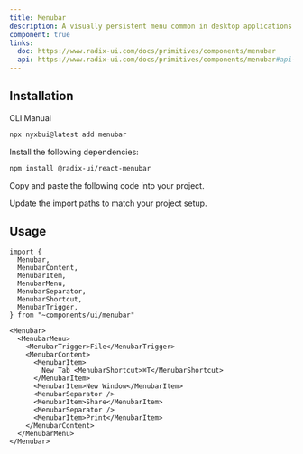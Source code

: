 ```yaml
---
title: Menubar
description: A visually persistent menu common in desktop applications that provides quick access to a consistent set of commands.
component: true
links:
  doc: https://www.radix-ui.com/docs/primitives/components/menubar
  api: https://www.radix-ui.com/docs/primitives/components/menubar#api-reference
---
```


<ComponentPreview name="menubar-demo" />

## Installation

<Tabs defaultValue="cli">

<TabsList>
  <TabsTrigger value="cli">CLI</TabsTrigger>
  <TabsTrigger value="manual">Manual</TabsTrigger>
</TabsList>
<TabsContent value="cli">

```bash
npx nyxbui@latest add menubar
```

</TabsContent>

<TabsContent value="manual">

<Steps>

<Step>Install the following dependencies:</Step>

```bash
npm install @radix-ui/react-menubar
```

<Step>Copy and paste the following code into your project.</Step>

<ComponentSource name="menubar" />

<Step>Update the import paths to match your project setup.</Step>

</Steps>

</TabsContent>

</Tabs>

## Usage

```tsx
import {
  Menubar,
  MenubarContent,
  MenubarItem,
  MenubarMenu,
  MenubarSeparator,
  MenubarShortcut,
  MenubarTrigger,
} from "~components/ui/menubar"
```

```tsx
<Menubar>
  <MenubarMenu>
    <MenubarTrigger>File</MenubarTrigger>
    <MenubarContent>
      <MenubarItem>
        New Tab <MenubarShortcut>⌘T</MenubarShortcut>
      </MenubarItem>
      <MenubarItem>New Window</MenubarItem>
      <MenubarSeparator />
      <MenubarItem>Share</MenubarItem>
      <MenubarSeparator />
      <MenubarItem>Print</MenubarItem>
    </MenubarContent>
  </MenubarMenu>
</Menubar>
```
